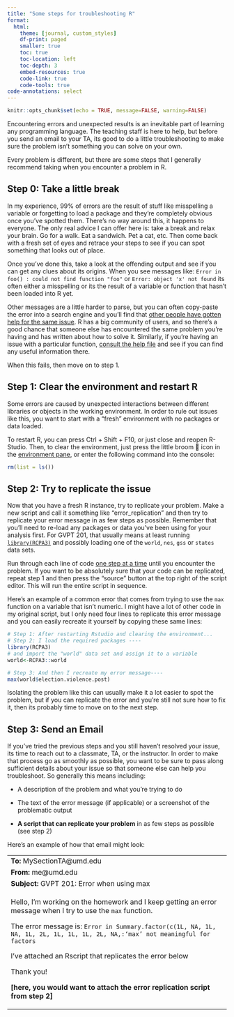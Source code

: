 ```yaml
---
title: "Some steps for troubleshooting R"
format:
  html:
    theme: [journal, custom_styles]
    df-print: paged
    smaller: true
    toc: true
    toc-location: left
    toc-depth: 3
    embed-resources: true
    code-link: true
    code-tools: true
code-annotations: select
---
```


```r
knitr::opts_chunk$set(echo = TRUE, message=FALSE, warning=FALSE)

```

Encountering errors and unexpected results is an inevitable part of learning any programming language. The teaching staff is here to help, but before you send an email to your TA, its good to do a little troubleshooting to make sure the problem isn't something you can solve on your own.

Every problem is different, but there are some steps that I generally recommend taking when you encounter a problem in R.

## Step 0: Take a little break

In my experience, 99% of errors are the result of stuff like misspelling a variable or forgetting to load a package and they're completely obvious once you've spotted them. There's no way around this, it happens to everyone. The only real advice I can offer here is: take a break and relax your brain. Go for a walk. Eat a sandwich. Pet a cat, etc. Then come back with a fresh set of eyes and retrace your steps to see if you can spot something that looks out of place.

Once you've done this, take a look at the offending output and see if you can get any clues about its origins. When you see messages like: `Error in foo() : could not find function "foo"` or `Error: object 'x' not found` its often either a misspelling or its the result of a variable or function that hasn't been loaded into R yet.

Other messages are a little harder to parse, but you can often copy-paste the error into a search engine and you'll find that [other people have gotten help for the same issue](https://stackoverflow.com/a/18045252). R has a big community of users, and so there's a good chance that someone else has encountered the same problem you're having and has written about how to solve it. Similarly, if you're having an issue with a particular function, [consult the help file](https://www.r-project.org/help.html#:~:text=R%20Help%3A%20help()%20and%20%3F) and see if you can find any useful information there.

When this fails, then move on to step 1.

## Step 1: Clear the environment and restart R

Some errors are caused by unexpected interactions between different libraries or objects in the working environment. In order to rule out issues like this, you want to start with a "fresh" environment with no packages or data loaded.

To restart R, you can press Ctrl + Shift + F10, or just close and reopen R-Studio. Then, to clear the environment, just press the little broom 🧹 icon in the [environment pane](https://docs.posit.co/ide/user/ide/get-started/#rstudio-panes), or enter the following command into the console:

```r
rm(list = ls())
```

## Step 2: Try to replicate the issue

Now that you have a fresh R instance, try to replicate your problem. Make a new script and call it something like "error_replication" and then try to replicate your error message in as few steps as possible. Remember that you'll need to re-load any packages or data you've been using for your analysis first. For GVPT 201, that usually means at least running [`library(RCPA3)`](https://cran.r-project.org/web/packages/RCPA3/index.html) and possibly loading one of the `world`, `nes`, `gss` or `states` data sets.

Run through each line of code [one step at a time](https://docs.posit.co/ide/user/ide/guide/code/execution.html#executing-a-single-line) until you encounter the problem. If you want to be absolutely sure that your code can be replicated, repeat step 1 and then press the "source" button at the top right of the script editor. This will run the entire script in sequence.

Here's an example of a common error that comes from trying to use the `max` function on a variable that isn't numeric. I might have a lot of other code in my original script, but I only need four lines to replicate this error message and you can easily recreate it yourself by copying these same lines:

```r
# Step 1: After restarting Rstudio and clearing the environment...
# Step 2: I load the required packages ----
library(RCPA3)
# and import the "world" data set and assign it to a variable
world<-RCPA3::world

# Step 3: And then I recreate my error message----
max(world$election.violence.post)

```

Isolating the problem like this can usually make it a lot easier to spot the problem, but if you can replicate the error and you're still not sure how to fix it, then its probably time to move on to the next step.

## Step 3: Send an Email

If you've tried the previous steps and you still haven't resolved your issue, its time to reach out to a classmate, TA, or the instructor. In order to make that process go as smoothly as possible, you want to be sure to pass along sufficient details about your issue so that someone else can help you troubleshoot. So generally this means including:

-   A description of the problem and what you're trying to do

-   The text of the error message (if applicable) or a screenshot of the problematic output

-   **A script that can replicate your problem** in as few steps as possible (see step 2)

Here's an example of how that email might look:

::: {#email .blockquote}
+--------------------------------------------------------------------------------------------------------------------------------+
| **To:** MySectionTA\@umd.edu                                                                                                   |
+--------------------------------------------------------------------------------------------------------------------------------+
| **From:** me\@umd.edu                                                                                                          |
+--------------------------------------------------------------------------------------------------------------------------------+
| **Subject:** GVPT 201: Error when using max                                                                                    |
+--------------------------------------------------------------------------------------------------------------------------------+
| Hello, I'm working on the homework and I keep getting an error message when I try to use the `max` function.                   |
|                                                                                                                                |
| The error message is: `Error in Summary.factor(c(1L, NA, 1L, NA, 1L, 2L, 1L, 1L, 1L, 2L, NA,:‘max’ not meaningful for factors` |
|                                                                                                                                |
| I've attached an Rscript that replicates the error below                                                                       |
|                                                                                                                                |
| Thank you!                                                                                                                     |
|                                                                                                                                |
| **\[here, you would want to attach the error replication script from step 2\]**                                                |
+--------------------------------------------------------------------------------------------------------------------------------+
:::
